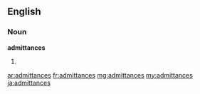 ==English==
===Noun===
'''admittances'''
#{{plural of|[[admittance]]}}

[[ar:admittances]]
[[fr:admittances]]
[[mg:admittances]]
[[my:admittances]]
[[ja:admittances]]